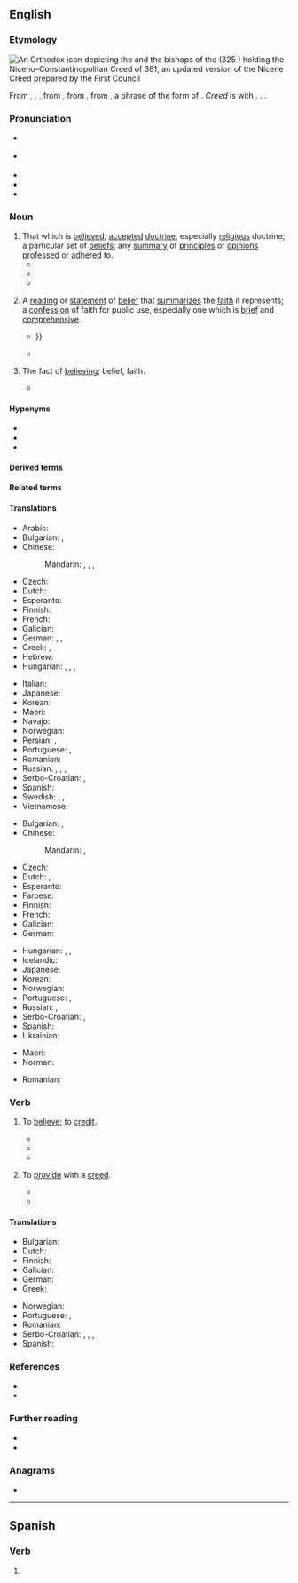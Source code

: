 {{also|Creed}}
==English==
{{was wotd|2018|May|20}}

===Etymology===
[[File:Nicaea icon.jpg|thumb|An [[Orthodox]] [[icon]] depicting the {{w|Constantine the Great}} and the [[bishop]]s of the {{w|First Council of Nicaea}} (325 {{C.E.|dots=yes}}) holding the Niceno–Constantinopolitan Creed of 381, an updated version of the [[Nicene Creed]] prepared by the First Council]]
{{PIE root|en|ḱerd|dʰeh₁}}

From {{inh|en|ang|creda}}, {{m|ang|crede}}, {{m|ang|credo}}, from {{der|en|la|crēdō||I believe}}, from {{der|en|itc-pro|*krezdō}}, from {{der|en|ine-pro|*ḱred dʰeh₁-||to place one's heart, i.e., to trust, believe}}, a {{glossary|compound}} phrase of the {{glossary|oblique case}} form of {{m|ine-pro|*ḱḗr||heart}}. ''Creed'' is {{glossary|cognate}} with {{cog|sga|cretim||to believe}}, {{cog|sa|श्रद्दधाति|tr=śráddadhāti||to have faith or faithfulness, to have belief or confidence, believe}}. {{doublet|en|shraddha}}.

===Pronunciation===
* {{a|RP}} {{IPA|/kɹiːd/|lang=en}}
* {{a|GA}} {{IPA|/kɹid/|lang=en}}
* {{audio|en-us-creed.ogg|Audio (GA)|lang=en}}
* {{audio|en-au-creed.ogg|Audio (AU)|lang=en}}
* {{rhymes|iːd|lang=en}}
{{rfap|UK|lang=en}}

===Noun===
{{en-noun}}

# That which is [[believe]]d; [[accepted#Adjective|accepted]] [[doctrine]], especially [[religious]] doctrine; a particular set of [[belief]]s; any [[summary]] of [[principle]]s or [[opinion]]s [[profess]]ed or [[adhere]]d to.
#* {{RQ:Song Chinese in Singapore|chapter=XIII|page=522|format=full|passage=For three successive years, thereafter, as the anniversary of the War [''i.e.'', [[World War I]]] came round, equally large assemblies of British subjects of all races and '''creeds''' came together in the [[w:Victoria Theatre and Concert Hall|[Victoria] Theatre]] to reaffirm the resolution to carry on the war to a victorious end, until at last, after many vicissitudes, victory was secured to the Allies.}}
#* {{quote-song|lang=en|author=Steve Harris|authorlink=Steve Harris (musician)|title={{w|Run to the Hills}}|artist={{w|Iron Maiden}}|date=12 February 1982|passage=He killed our tribes he killed our '''creed'''. / He took our game for his own need}}
#* {{quote-journal|lang=en|author=Samira Shackle|title=On the frontline with Karachi’s ambulance drivers|url=https://www.theguardian.com/world/2017/apr/06/on-the-frontline-with-karachis-ambulance-drivers|archiveurl=https://web.archive.org/web/20170629134330/https://www.theguardian.com/world/2017/apr/06/on-the-frontline-with-karachis-ambulance-drivers|archivedate=29 June 2017|work={{w|The Guardian}}|location=London|date=6 April 2017|passage=Pakistan is a conservative, religious state. The Edhi Foundation is unusual in its ignoring of caste, '''creed''', religion and sect. This strict stance has led to some criticism from religious groups.}}
# {{lb|en|specifically|religion}} A [[reading#Noun|reading]] or [[statement]] of [[belief]] that [[summarize]]s the [[faith]] it represents; a [[confession]] of faith for public use, especially one which is [[brief#Adjective|brief]] and [[comprehensive]].
#: {{ux|en|A '''creed''' is a [[manifesto]] of religious or spiritual beliefs}}
#* {{quote-book|lang=en|author=Jeremy Corderoy|title=A Short Dialogve, wherein is Proved, that No Man can be Saved without Good VVorkes|edition=2nd|location=Oxford|publisher=Printed by Ioseph Barnes, and are to be sold in [[w:St Paul's Cathedral|Paules Church-yard]] at the signe of the Crowne, by Simon Waterson|year=1604|page=40|pageurl=https://books.google.com/books?id=KFPy-GRTL3gC&pg=PA40|oclc=55185654|passage=[N]ow ſuch a liue vngodly, vvithout a care of doing the wil of the Lord (though they profeſſe him in their mouths, yea though they beleeue and acknowledge all the Articles of the '''Creed''', yea haue knowledge of the Scripturs) yet if they liue vngodly, they deny God, and therefore ſhal be denied, {{...}}}}
#* {{quote-book|lang=en|author=Alister [Edgar] McGrath|authorlink=Alister McGrath|chapter=Getting the Most out of ''Apostles’ Creed''|title=Apostles’ Creed|series=LifeGuide Bible Studies|location=Downers Grove, Ill.|publisher={{w|InterVarsity Press}}|year=2015|page=6|pageurl=https://books.google.com/books?id=LfSkCgAAQBAJ&pg=PA6|isbn=978-0-8308-6270-2|passage=The Apostles' '''Creed''' was not the only '''creed''' to come into existence in the period of the early church. However, it is the oldest and simplest '''creed''' of the church. All Christian traditions recognize its authority and its importance as a standard of doctrine. To study the Apostles' '''Creed''' is to investigate a central element of our common Christian heritage.}}
# {{lb|en|rare}} The fact of [[believe|believing]]; belief, faith.
#* {{quote-book|lang=en|author=[Lord Byron]|authorlink=Lord Byron|chapter=Canto I|title=[[w:Don Juan (Byron)|Don Juan]]|location=London|publisher=Printed by {{w|Thomas Davison}}, {{w|Whitefriars}}|year=1819|section=stanza CVI|page=56|pageurl=https://archive.org/stream/donjuan21byro#page/56/mode/1up/|oclc=9665909|passage=Oh love! how perfect is thy mystic art, / Strengthening the weak, and trampling on the strong, / How self-deceitful is the sagest part / Of mortals whom thy lure hath led along— / The precipice she stood on was immense, / So was her '''creed''' in her own innocence.}}

====Hyponyms====
* {{l|en|Apostles' Creed}}
* {{l|en|Athanasian Creed}}
* {{l|en|Nicene Creed}}

====Derived terms====
{{der3|en|Apostles' Creed|Athanasian Creed|creedal|[[creeded]] {{qualifier|adjective}}|creedless|miscreed|multicreed|Nicene Creed}}

====Related terms====
{{rel3|en|credible|credibility|credit|creditable|creditor|credence|credential|credo|credal|credendum|credent|credobaptism|credobaptist|credophile|credulity|credulous|credenza}}

====Translations====
{{trans-top|that which is believed}}
* Arabic: {{t+|ar|عَقِيدَة|f}}
* Bulgarian: {{t+|bg|вероизпове́дание|n}}, {{t+|bg|вѐрую|n}}
* Chinese:
*: Mandarin: {{t+|cmn|教義}}, {{t+|cmn|教义|tr=jiàoyì}}, {{t+|cmn|信條}}, {{t+|cmn|信条|tr=xìntiáo}}
* Czech: {{t|cs|vyznání|n}}
* Dutch: {{t+|nl|geloofsovertuiging|f}}
* Esperanto: {{t|eo|kredokonfeso}}
* Finnish: {{t+|fi|usko}}
* French: {{t+|fr|crédo|m}}
* Galician: {{t+|gl|credo|m}}
* German: {{t+|de|Credo|n}}, {{t+|de|Kredo|n}}, {{t+|de|Glaubensbekenntnis|n}}
* Greek: {{t+|el|δόγμα|n}}, {{t+|el|πίστη|f}}
* Hebrew: {{t+|he|דָּת|tr=dat}}
* Hungarian: {{t+|hu|hit}}, {{t+|hu|hitvallás}}, {{t+|hu|meggyőződés}}, {{q|especially of an artist about his/her tenets concerning one's profession}} {{t|hu|ars poetica}}
{{trans-mid}}
* Italian: {{t+|it|credo|m}}
* Japanese: {{t+|ja|教義|tr=きょうぎ, kyōgi}}
* Korean: {{t+|ko|교의}}
* Maori: {{t|mi|whakapono}}
* Navajo: {{t|nv|oodlą́}}
* Norwegian: {{t+|no|tro|m}}
* Persian: {{t+|fa|عقیده|tr='aqide}}, {{t+|fa|باور|tr=bâvar}}
* Portuguese: {{t+|pt|crença|f}}, {{t+|pt|credo|m}}
* Romanian: {{t+|ro|credință}}
* Russian: {{t+|ru|кре́до|n}}, {{qualifier|faith}} {{t+|ru|ве́ра|f}}, {{qualifier|religion}} {{t+|ru|вероиспове́дание|n}}, {{t+|ru|конфе́ссия|f}} {{qualifier|religion}}
* Serbo-Croatian: {{t+|sh|kredo|m}}, {{t+|sh|vjeruju}}
* Spanish: {{t+|es|credo|m}}
* Swedish: {{t+|sv|tro|c}}, {{t+|sv|lära|c}}, {{t|sv|troslära|c}}
* Vietnamese: {{t+|vi|tín điều}}
{{trans-bottom}}

{{trans-top|reading or statement of belief that summarizes the faith it represents}}
* Bulgarian: {{t|bg|кредо|n}}, {{t+|bg|вѐрую|n}}
* Chinese:
*: Mandarin: {{t+|cmn|信條}}, {{t+|cmn|信条|tr=xìntiáo}}
* Czech: {{t|cs|krédo|n}}
* Dutch: {{t+|nl|geloofsbelijdenis|f}}, {{t+|nl|credo|n}}
* Esperanto: {{t|eo|kredo}}
* Faroese: {{t|fo|trúarjáttan|f}}
* Finnish: {{t+|fi|uskontunnustus}}
* French: {{t+|fr|crédo|m}}
* Galician: {{t+|gl|credo|m}}
* German: {{t+|de|Glaubensbekenntnis|n}}
{{trans-mid}}
* Hungarian: {{t+|hu|hitvallás}}, {{t+|hu|krédó}}, {{q|the Apostles' Creed}} {{t|hu|hiszekegy}}
* Icelandic: {{t|is|trúarjátning|f}}
* Japanese: {{t|ja|信条|tr=しんじょう, shinjō}}
* Korean: {{t+|ko|신조}}
* Norwegian: {{t|no|trosbekjennelse|m}}
* Portuguese: {{t+|pt|crença|f}}, {{t+|pt|credo|m}}
* Russian: {{t+|ru|си́мвол ве́ры|m}}, {{qualifier|Catholicism}} {{t+|ru|кре́до|n}}
* Serbo-Croatian: {{t+|sh|kredo|m}}, {{t+|sh|vjeruju}}
* Spanish: {{t+|es|credo|m}}
* Ukrainian: {{t|uk|си́мвол ві́ри|m}}
{{trans-bottom}}

{{checktrans-top}}
* Maori: {{t-check|mi|mano}}
* Norman: {{t-check|nrf|symbole|m}} {{qualifier|Jersey}}
{{trans-mid}}
* Romanian: {{t+check|ro|crez|n}}
{{trans-bottom}}

===Verb===
{{en-verb}}

# {{lb|en|ambitransitive}} To [[believe]]; to [[credit#Verb|credit]].
#* {{quote-book|lang=en|author=J[ohn] M[ilton]|authorlink=John Milton|title=[[w:Colasterion|Colasterion: A Reply to a Nameles Ansvver against The Doctrine and Discipline of Divorce. Wherein the Trivial Author of that Answer is Discover’d, the Licencer Conferr’d with, and the Opinion which They Traduce Defended]]|location=[London|publisher=Printed by Matthew Simmons?]|date=4 March 1645|oclc=946735373|newversion=republished in|title2=The Works of John Milton, Historical, Political, and Miscellaneous. Now More Correctly Printed from the Originals, than in Any Former Edition, and may Passages Restored, which have been hitherto Omitted. To which is Prefixed, an Account of His Life and Writings [by {{w|Thomas Birch}}]. In Two Volumes|location2=London|publisher2=Printed for [[w:Andrew Millar|A[ndrew] Millar]], in the [[w:Strand, London|Strand]]|year2=1753|volume2=I|page2=326|pageurl2=https://books.google.com/books?id=EhwcAQAAMAAJ&pg=PA326|oclc2=873117158|passage=Only this I marvelled, and other men have since, whenas I, in a ſubject ſo new to this age, and ſo hazardous to pleaſe, concealed not my name, why this author, defending that part which is ſo '''creeded''' by the people, would conceal his.}}
#* {{quote-book|lang=en|author=Simon Scriblerus [pseudonym]|title=Whistoneutes: Or, Remarks on Mr. [[w:William Whiston|Whiston]]’s Historical Memoirs of the Life of Dr. {{w|Samuel Clarke}}, &c.|location=London|publisher=Printed for T. Warner, at th Black-Boy in [[w:Paternoster Row|Pater-Noster-Row]]|year=1731|page=42|pageurl=https://books.google.com/books?id=G1E6AAAAcAAJ&pg=PA42|oclc=642716509|passage=And ſo, no doubt, were his ''other'' Preferments as acceptable, which did require ſuch ''[[Athanasian|Athanaſsian]]'' Subſcriptions, &c. and which he in an ''Athanaſian Form ſubſcrib'd, '''creeded''''', and ''worſhip'd'' for till his dying-day.}}
#* {{quote-book|lang=en|author=John Harland|chapter=Creed|title=A Glossary of Words Used in Swaledale, Yorkshire|series=Series C (Original Glossaries, and Glossaries with Fresh Editions)|seriesvolume=4|location=London|publisher=Published for the {{w|English Dialect Society}}, by [[w:Nicholas Trübner|Trübner & Co.]], 57 & 59, {{w|Ludgate Hill}}|year=1873|page=45|pageurl=https://books.google.com/books?id=BFQJAAAAQAAJ&pg=PA45|oclc=79689919|passage='I was n't for '''''creeding''''' me awn e'en,' believing my own eyes.|brackets=on}}
# {{lb|en|intransitive}} To [[provide]] with a [[#Noun|creed]].
#* {{quote-book|lang=en|author=“The Survivor” [pseudonym; Walter Rowton]|chapter=Part the Fourth|title=Hal and I. In Four Parts|location=London|publisher={{w|Elliot Stock}}, 62 {{w|Paternoster Row}}|year=1872|page=122|pageurl=https://books.google.com/books?id=53ACAAAAQAAJ&pg=PA122|oclc=32680654|passage=The poor like Priests—Priests utilise the poor; / High Church the common people feeding / Exclaims—"You Low Church indolents observe / How we go about leavening and '''creeding'''!"}}
#* {{quote-book|lang=en|author=Peter Slater|chapter=Religion as Story: The Biography of Norman Bethune|editor=Peter Slater|title=Religion and Culture in Canada = Religion et Culture au Canada|location=Toronto, Ont.|publisher=Canadian Corporation for Studies in Religion|year=1977|page=290|pageurl=https://books.google.com/books?id=31wAAAAAMAAJ&pg=PA290|isbn=978-0-919812-06-2|passage=Especially in the studies of religions less '''creeded''' than Christianity scholars have long insisted on the importance in religion of sacred stories.}}

====Translations====
{{trans-top-also|to believe, credit|believe}}
* Bulgarian: {{t+|bg|вя́рвам}}
* Dutch: {{t+|nl|geloven}}
* Finnish: {{t+|fi|uskoa}}
* Galician: {{t+|gl|crer}}
* German: {{t+|de|glauben}}
* Greek: {{t+|el|πιστεύω}}
{{trans-mid}}
* Norwegian: {{t+|no|tro}}
* Portuguese: {{t+|pt|acreditar}}, {{t+|pt|crer}}
* Romanian: {{t+|ro|crede}}
* Serbo-Croatian: {{t+|sh|vjerovati}}, {{t|sh|ispovijedati vjeru}}, {{t+|sh|verovati}}, {{t|sh|ispovedati veru}}
* Spanish: {{t+|es|creer}}
{{trans-bottom}}

{{trans-top|to provide with a creed}}
{{trans-mid}}
{{trans-bottom}}

===References===
* {{R:Century 1911}}
* {{R:Webster 1913}}

===Further reading===
* {{pedia}}
* {{pedia|creed (disambiguation)}}

===Anagrams===
* {{anagrams|en|a=cdeer|ceder|cered|rec'ed}}

----

==Spanish==

===Verb===
{{head|es|verb form}}

# {{es-verb form of|region=Spain|ending=er|mood=imperative|sense=affirmative|pers=2|formal=no|number=plural|creer}}